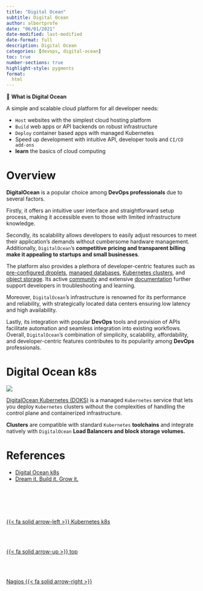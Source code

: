 ```yaml
---
title: "Digital Ocean"
subtitle: Digital Ocean
author: albertprofe
date: "06/01/2021"
date-modified: last-modified
date-format: full
description: Digital Ocean
categories: [devops, digital-ocean]
toc: true
number-sections: true
highlight-style: pygments
format:
  html
---
```



::: {.summary}

📘 **What is Digital Ocean**

A simple and scalable cloud platform for all developer needs:

- ``Host`` websites with the simplest cloud hosting platform
- ``Build`` web apps or API backends on robust infrastructure
- ``Deploy`` container based apps with managed Kubernetes
- Speed up development with intuitive API, developer tools and ``CI/CD add-ons``
- **learn** the basics of cloud computing

:::

# Overview


**DigitalOcean** is a popular choice among **DevOps professionals** due to several factors.

Firstly, it offers an intuitive user interface and straightforward setup process, making it accessible even to those with limited infrastructure knowledge.

Secondly, its scalability allows developers to easily adjust resources to meet their application's demands without cumbersome hardware management. Additionally, ``DigitalOcean``'s **competitive pricing and transparent billing make it appealing to startups and small businesses**.

The platform also provides a plethora of developer-centric features such as [pre-configured droplets](https://www.digitalocean.com/products/droplets), [managed databases](https://www.digitalocean.com/products/databases), [Kubernetes clusters](https://www.digitalocean.com/products/kubernetes), and [object storage](https://www.digitalocean.com/products/spaces). Its active [community](https://www.digitalocean.com/community) and extensive [documentation](https://www.digitalocean.com/docs) further support developers in troubleshooting and learning.

Moreover, ``DigitalOcean``'s infrastructure is renowned for its performance and reliability, with strategically located data centers ensuring low latency and high availability.

Lastly, its integration with popular **DevOps** tools and provision of APIs facilitate automation and seamless integration into existing workflows. Overall, ``DigitalOcean``'s combination of simplicity, scalability, affordability, and developer-centric features contributes to its popularity among **DevOps** professionals.


# Digital Ocean k8s

![](/images/devops/digitalocean-1.png)

[DigitalOcean Kubernetes (DOKS)](https://www.digitalocean.com/community/tech-talks/getting-started-with-kubernetes-on-digitalocean){.external target='_blank'} is a managed ``Kubernetes`` service that lets you deploy ``Kubernetes`` clusters without the complexities of handling the control plane and containerized infrastructure.

**Clusters** are compatible with standard ``Kubernetes`` **toolchains** and integrate natively with ``DigitalOcean`` **Load Balancers and block storage volumes.**

# References


- [Digital Ocean k8s](https://sites.google.com/view/devopscifo/devops-tools/digital-ocean){.external target='_blank'}
- [Dream it. Build it. Grow it.](https://www.digitalocean.com/){.external target='_blank'}



<!--- navLinks -->
<br><br>
<div class=row>
<br>
<div class='column left previous'>
<br>
[{{< fa solid arrow-left >}} Kubernetes k8s](/devops/devops-tools-k8s.qmd)
<br>
</div>
<br>
<div class='column center'>
<br>
[{{< fa solid arrow-up >}} top](#top)
<br>
</div>
<br>
<div class='column right next'>
<br>
[Nagios {{< fa solid arrow-right >}}](/devops/devops-tools-nagios.qmd)
<br>
</div>
<br>
</div>
